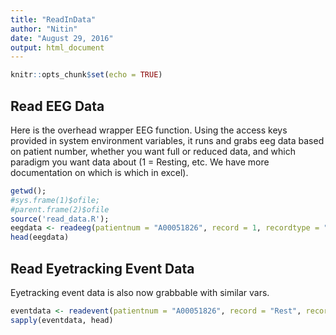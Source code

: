 ```yaml
---
title: "ReadInData"
author: "Nitin"
date: "August 29, 2016"
output: html_document
---
```


```r
knitr::opts_chunk$set(echo = TRUE)
```

## Read EEG Data

Here is the overhead wrapper EEG function. Using the access keys provided in 
system environment variables, it runs and grabs eeg data based on patient
number, whether you want full or reduced data, and which paradigm you want data
about (1 = Resting, etc. We have more documentation on which is which in excel).

```r
getwd();
#sys.frame(1)$ofile;
#parent.frame(2)$ofile
source('read_data.R');
eegdata <- readeeg(patientnum = "A00051826", record = 1, recordtype = "full");
head(eegdata)
```

## Read Eyetracking Event Data

Eyetracking event data is also now grabbable with similar vars.

```r
eventdata <- readevent(patientnum = "A00051826", record = "Rest", recordtype = "full");
sapply(eventdata, head)
```

